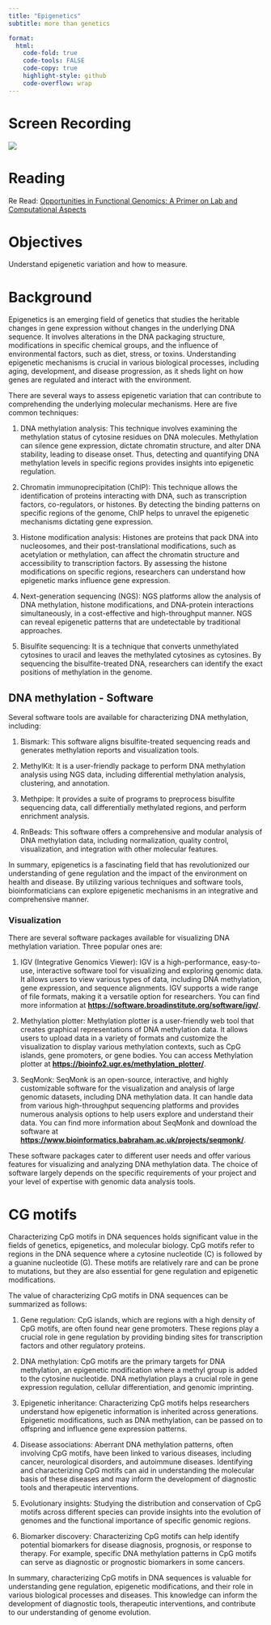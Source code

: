 ```yaml
---
title: "Epigenetics"
subtitle: more than genetics

format:
  html:
    code-fold: true
    code-tools: FALSE
    code-copy: true
    highlight-style: github
    code-overflow: wrap
---
```


# Screen Recording

[![](/img/zoom.png){fig-align="right"}](https://washington.zoom.us/rec/share/WOAWIh2igY4n0XW8So3rz4IxTigmw5iTg45xzxe0MHHaMIk8mrcxNvgUaYvcboed.MBfrW3vBDnMHye7R)

# Reading

Re Read: [Opportunities in Functional Genomics: A Primer on Lab and Computational Aspects](https://d.pr/f/ngmWkw)

# Objectives

Understand epigenetic variation and how to measure.

# Background

Epigenetics is an emerging field of genetics that studies the heritable changes in gene expression without changes in the underlying DNA sequence. It involves alterations in the DNA packaging structure, modifications in specific chemical groups, and the influence of environmental factors, such as diet, stress, or toxins. Understanding epigenetic mechanisms is crucial in various biological processes, including aging, development, and disease progression, as it sheds light on how genes are regulated and interact with the environment.

There are several ways to assess epigenetic variation that can contribute to comprehending the underlying molecular mechanisms. Here are five common techniques:

1.  DNA methylation analysis: This technique involves examining the methylation status of cytosine residues on DNA molecules. Methylation can silence gene expression, dictate chromatin structure, and alter DNA stability, leading to disease onset. Thus, detecting and quantifying DNA methylation levels in specific regions provides insights into epigenetic regulation.

2.  Chromatin immunoprecipitation (ChIP): This technique allows the identification of proteins interacting with DNA, such as transcription factors, co-regulators, or histones. By detecting the binding patterns on specific regions of the genome, ChIP helps to unravel the epigenetic mechanisms dictating gene expression.

3.  Histone modification analysis: Histones are proteins that pack DNA into nucleosomes, and their post-translational modifications, such as acetylation or methylation, can affect the chromatin structure and accessibility to transcription factors. By assessing the histone modifications on specific regions, researchers can understand how epigenetic marks influence gene expression.

4.  Next-generation sequencing (NGS): NGS platforms allow the analysis of DNA methylation, histone modifications, and DNA-protein interactions simultaneously, in a cost-effective and high-throughput manner. NGS can reveal epigenetic patterns that are undetectable by traditional approaches.

5.  Bisulfite sequencing: It is a technique that converts unmethylated cytosines to uracil and leaves the methylated cytosines as cytosines. By sequencing the bisulfite-treated DNA, researchers can identify the exact positions of methylation in the genome.

## DNA methylation - Software

Several software tools are available for characterizing DNA methylation, including:

1.  Bismark: This software aligns bisulfite-treated sequencing reads and generates methylation reports and visualization tools.

2.  MethylKit: It is a user-friendly package to perform DNA methylation analysis using NGS data, including differential methylation analysis, clustering, and annotation.

3.  Methpipe: It provides a suite of programs to preprocess bisulfite sequencing data, call differentially methylated regions, and perform enrichment analysis.

4.  RnBeads: This software offers a comprehensive and modular analysis of DNA methylation data, including normalization, quality control, visualization, and integration with other molecular features.

In summary, epigenetics is a fascinating field that has revolutionized our understanding of gene regulation and the impact of the environment on health and disease. By utilizing various techniques and software tools, bioinformaticians can explore epigenetic mechanisms in an integrative and comprehensive manner.

### Visualization

There are several software packages available for visualizing DNA methylation variation. Three popular ones are:

1.  IGV (Integrative Genomics Viewer): IGV is a high-performance, easy-to-use, interactive software tool for visualizing and exploring genomic data. It allows users to view various types of data, including DNA methylation, gene expression, and sequence alignments. IGV supports a wide range of file formats, making it a versatile option for researchers. You can find more information at [**https://software.broadinstitute.org/software/igv/**](https://software.broadinstitute.org/software/igv/).

2.  Methylation plotter: Methylation plotter is a user-friendly web tool that creates graphical representations of DNA methylation data. It allows users to upload data in a variety of formats and customize the visualization to display various methylation contexts, such as CpG islands, gene promoters, or gene bodies. You can access Methylation plotter at [**https://bioinfo2.ugr.es/methylation_plotter/**](https://bioinfo2.ugr.es/methylation_plotter/).

3.  SeqMonk: SeqMonk is an open-source, interactive, and highly customizable software for the visualization and analysis of large genomic datasets, including DNA methylation data. It can handle data from various high-throughput sequencing platforms and provides numerous analysis options to help users explore and understand their data. You can find more information about SeqMonk and download the software at [**https://www.bioinformatics.babraham.ac.uk/projects/seqmonk/**](https://www.bioinformatics.babraham.ac.uk/projects/seqmonk/).

These software packages cater to different user needs and offer various features for visualizing and analyzing DNA methylation data. The choice of software largely depends on the specific requirements of your project and your level of expertise with genomic data analysis tools.

# CG motifs

Characterizing CpG motifs in DNA sequences holds significant value in the fields of genetics, epigenetics, and molecular biology. CpG motifs refer to regions in the DNA sequence where a cytosine nucleotide (C) is followed by a guanine nucleotide (G). These motifs are relatively rare and can be prone to mutations, but they are also essential for gene regulation and epigenetic modifications.

The value of characterizing CpG motifs in DNA sequences can be summarized as follows:

1.  Gene regulation: CpG islands, which are regions with a high density of CpG motifs, are often found near gene promoters. These regions play a crucial role in gene regulation by providing binding sites for transcription factors and other regulatory proteins.

2.  DNA methylation: CpG motifs are the primary targets for DNA methylation, an epigenetic modification where a methyl group is added to the cytosine nucleotide. DNA methylation plays a crucial role in gene expression regulation, cellular differentiation, and genomic imprinting.

3.  Epigenetic inheritance: Characterizing CpG motifs helps researchers understand how epigenetic information is inherited across generations. Epigenetic modifications, such as DNA methylation, can be passed on to offspring and influence gene expression patterns.

4.  Disease associations: Aberrant DNA methylation patterns, often involving CpG motifs, have been linked to various diseases, including cancer, neurological disorders, and autoimmune diseases. Identifying and characterizing CpG motifs can aid in understanding the molecular basis of these diseases and may inform the development of diagnostic tools and therapeutic interventions.

5.  Evolutionary insights: Studying the distribution and conservation of CpG motifs across different species can provide insights into the evolution of genomes and the functional importance of specific genomic regions.

6.  Biomarker discovery: Characterizing CpG motifs can help identify potential biomarkers for disease diagnosis, prognosis, or response to therapy. For example, specific DNA methylation patterns in CpG motifs can serve as diagnostic or prognostic biomarkers in some cancers.

In summary, characterizing CpG motifs in DNA sequences is valuable for understanding gene regulation, epigenetic modifications, and their role in various biological processes and diseases. This knowledge can inform the development of diagnostic tools, therapeutic interventions, and contribute to our understanding of genome evolution.
